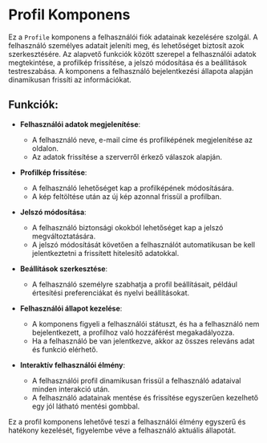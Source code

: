 # Profil Komponens

Ez a `Profile` komponens a felhasználói fiók adatainak kezelésére szolgál. A felhasználó személyes adatait jeleníti meg, és lehetőséget biztosít azok szerkesztésére. Az alapvető funkciók között szerepel a felhasználói adatok megtekintése, a profilkép frissítése, a jelszó módosítása és a beállítások testreszabása. A komponens a felhasználó bejelentkezési állapota alapján dinamikusan frissíti az információkat.

## **Funkciók**:

- **Felhasználói adatok megjelenítése**: 
  - A felhasználó neve, e-mail címe és profilképének megjelenítése az oldalon.
  - Az adatok frissítése a szerverről érkező válaszok alapján.
  
- **Profilkép frissítése**: 
  - A felhasználó lehetőséget kap a profilképének módosítására.
  - A kép feltöltése után az új kép azonnal frissül a profilban.

- **Jelszó módosítása**: 
  - A felhasználó biztonsági okokból lehetőséget kap a jelszó megváltoztatására.
  - A jelszó módosítását követően a felhasználót automatikusan be kell jelentkeztetni a frissített hitelesítő adatokkal.

- **Beállítások szerkesztése**: 
  - A felhasználó személyre szabhatja a profil beállításait, például értesítési preferenciákat és nyelvi beállításokat.

- **Felhasználói állapot kezelése**: 
  - A komponens figyeli a felhasználói státuszt, és ha a felhasználó nem bejelentkezett, a profilhoz való hozzáférést megakadályozza.
  - Ha a felhasználó be van jelentkezve, akkor az összes releváns adat és funkció elérhető.

- **Interaktív felhasználói élmény**:
  - A felhasználói profil dinamikusan frissül a felhasználó adataival minden interakció után.
  - A felhasználó adatainak mentése és frissítése egyszerűen kezelhető egy jól látható mentési gombbal.

Ez a profil komponens lehetővé teszi a felhasználói élmény egyszerű és hatékony kezelését, figyelembe véve a felhasználó aktuális állapotát.